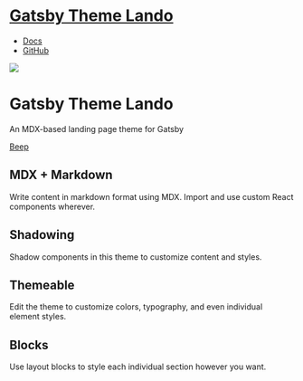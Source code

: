 
<Bar
  py={2}
  color='white'
  bg='black'>

# [Gatsby Theme Lando](/)

- [Docs](/docs)
- [GitHub](https://github.com/jxnblk/gatsby-themes)

</Bar>

<Banner
  color='white'
  bg='black'
  py={7}>

<img src='https://source.unsplash.com/random/1024x768/?brooklyn' />

# Gatsby Theme Lando

An MDX-based landing page theme for Gatsby

[Beep](/ 'button')

</Banner>

<Tiles>

## MDX + Markdown

Write content in markdown format using MDX.
Import and use custom React components wherever.

## Shadowing

Shadow components in this theme to customize content and styles.

## Themeable

Edit the theme to customize colors, typography, and even individual element styles.

## Blocks

Use layout blocks to style each individual section however you want.

</Tiles>
